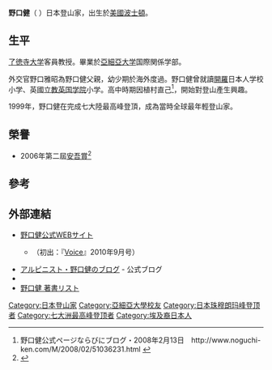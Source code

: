 {{Expand Japanese|time=2021-11-6}}

'''野口健'''（{{Bd|1973年|8月21日}} ）日本登山家，出生於[[美國|美國]][[波士頓|波士頓]]。
==生平==
[[了徳寺大学|了徳寺大学]]客員教授。畢業於[[亞細亞大学|亞細亞大学]]国際関係学部。

外交官野口雅昭為野口健父親，幼少期於海外度過。野口健曾就讀[[開羅|開羅]]日本人学校小学、英國[[立教英国学院|立教英国学院]]小学。高中時期因植村直己<ref>野口健公式ページならびにブログ・2008年2月13日　http://www.noguchi-ken.com/M/2008/02/51036231.html {{Wayback|url=http://www.noguchi-ken.com/M/2008/02/51036231.html |date=20180625104135 }}</ref>，開始對登山產生興趣。

1999年，野口健在完成七大陸最高峰登頂，成為當時全球最年輕登山家。

== 榮譽 ==

* 2006年第二屆[[安吾賞|安吾賞]]<ref>{{Cite news|url=http://www.47news.jp/CN/200711/CN2007112001000827.html|title=野口健さんに安吾賞 特別賞はベンクスさん|date=2007-11-20|dead-url=yes|accessdate=2021-11-06|archive-date=2014-07-12|archive-url=https://web.archive.org/web/20140712123246/http://www.47news.jp/CN/200711/CN2007112001000827.html}}</ref>

== 參考 ==
<references />

== 外部連結 ==
* [http://www.noguchi-ken.com/ 野口健公式WEBサイト] {{Wayback|url=http://www.noguchi-ken.com/ |date=20210127002330 }}
** {{Cite web|date=|url=http://www.noguchi-ken.com/message/b_num/2010/85.html|title=ご遺骨収集で抱いた「日本人としての誇り」|publisher=野口健|accessdate=2011-02-08|archive-date=2019-06-30|archive-url=https://web.archive.org/web/20190630232728/http://www.noguchi-ken.com/message/b_num/2010/85.html|dead-url=no}}（初出：『[[Voice_(雑誌)|Voice]]』2010年9月号）
* [http://blog.livedoor.jp/fuji8776/ アルピニスト・野口健のブログ] {{Wayback|url=http://blog.livedoor.jp/fuji8776/ |date=20210127002331 }} - 公式ブログ
* {{Twitter|kennoguchi0821}}  
* [http://www.books.or.jp/ResultList.aspx?Title=&syuppansya=&showcount=20&startindex=0&writer=%96%ec%8c%fb%81%40%8c%92&searchtype=2 野口健 著書リスト] {{Wayback|url=http://www.books.or.jp/ResultList.aspx?Title=&syuppansya=&showcount=20&startindex=0&writer=%96%ec%8c%fb%81%40%8c%92&searchtype=2 |date=20190630232735 }}

{{DEFAULTSORT:Noguchi, Ken}}
[[Category:日本登山家|Category:日本登山家]]
[[Category:亞細亞大學校友|Category:亞細亞大學校友]]
[[Category:日本珠穆朗玛峰登顶者|Category:日本珠穆朗玛峰登顶者]]
[[Category:七大洲最高峰登顶者|Category:七大洲最高峰登顶者]]
[[Category:埃及裔日本人|Category:埃及裔日本人]]